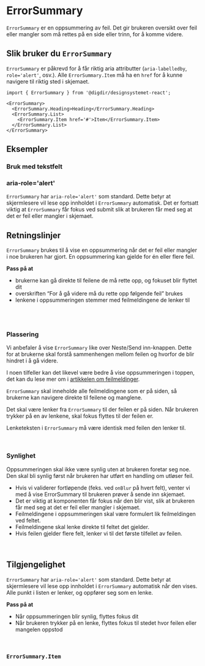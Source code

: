 


<Meta of={ErrorSummaryStories} />

# ErrorSummary

`ErrorSummary` er en oppsummering av feil. Det gir brukeren oversikt over feil eller
mangler som må rettes på en side eller trinn, for å komme videre.

<Primary />
<Controls />

## Slik bruker du `ErrorSummary`

`ErrorSummary` er påkrevd for å får riktig aria attributter (`aria-labelledby`, `role='alert'`, osv.).
Alle `ErrorSummary.Item` må ha en `href` for å kunne navigere til riktig sted i skjemaet.

```tsx
import { ErrorSummary } from '@digdir/designsystemet-react';

<ErrorSummary>
  <ErrorSummary.Heading>Heading</ErrorSummary.Heading>
  <ErrorSummary.List>
    <ErrorSummary.Item href='#'>Item</ErrorSummary.Item>
  </ErrorSummary.List>
</ErrorSummary>
```

## Eksempler

### Bruk med tekstfelt

<Canvas of={ErrorSummaryStories.WithForm} />

### aria-role='alert'

`ErrorSummary` har `aria-role='alert'` som standard. Dette betyr at skjermlesere vil lese opp innholdet i `ErrorSummary` automatisk. 
Det er fortsatt viktig at `ErrorSummary` får fokus ved submit slik at brukeren får med seg at det er feil eller mangler i skjemaet.

<Canvas of={ErrorSummaryStories.ShowHide} />

## Retningslinjer

`ErrorSummary` brukes til å vise en oppsummering når det er feil eller mangler i noe brukeren har gjort. En oppsummering kan gjelde for én eller flere feil.

**Pass på at**
- brukerne kan gå direkte til feilene de må rette opp, og fokuset blir flyttet dit
- overskriften “For å gå videre må du rette opp følgende feil” brukes
- lenkene i oppsummeringen stemmer med feilmeldingene de lenker til

<br/>

 



<br />

### Plassering

Vi anbefaler å vise `ErrorSummary` like over Neste/Send inn-knappen. Dette for 
at brukerne skal forstå sammenhengen mellom feilen og hvorfor de blir hindret i å gå videre. 

I noen tilfeller kan det likevel være bedre å vise oppsummeringen i toppen, det kan du lese mer om i [artikkelen om feilmeldinger](https://designsystemet.no/monstre/feilmeldinger#oppsummering-av-flere-feilmeldinger).

`ErrorSummary` skal inneholde alle feilmeldingene som er på siden, så brukerne kan navigere direkte 
til feilene og manglene.


Det skal være lenker fra `ErrorSummary` til der feilen er på siden. Når brukeren trykker på en av lenkene, 
skal fokus flyttes til der feilen er.

Lenketeksten i `ErrorSummary` må være identisk med feilen den lenker til.

<br/>

### Synlighet

Oppsummeringen skal ikke være synlig uten at brukeren foretar seg noe. Den skal bli synlig først når brukeren har utført en handling om utløser feil.

- Hvis vi validerer fortløpende (feks. ved `onBlur` på hvert felt), venter vi med å vise ErrorSummary til brukeren prøver å sende inn skjemaet.
- Det er viktig at komponenten får fokus når den blir vist, slik at brukeren får med seg at det er feil eller mangler i skjemaet.
- Feilmeldingene i oppsummeringen skal være formulert lik feilmeldingen ved feltet.
- Feilmeldingene skal lenke direkte til feltet det gjelder.
- Hvis feilen gjelder flere felt, lenker vi til det første tilfellet av feilen.

<br/>

## Tilgjengelighet

`ErrorSummary` har `aria-role='alert'` som standard. Dette betyr at skjermlesere vil lese opp innholdet i `ErrorSummary` automatisk når den vises.
Alle punkt i listen er lenker, og oppfører seg som en lenke.


**Pass på at**
- Når oppsummeringen blir synlig, flyttes fokus dit
- Når brukeren trykker på en lenke, flyttes fokus til stedet hvor feilen eller mangelen oppstod

<br />

### `ErrorSummary.Item`

<ArgTypes of={ErrorSummary.Item} />
